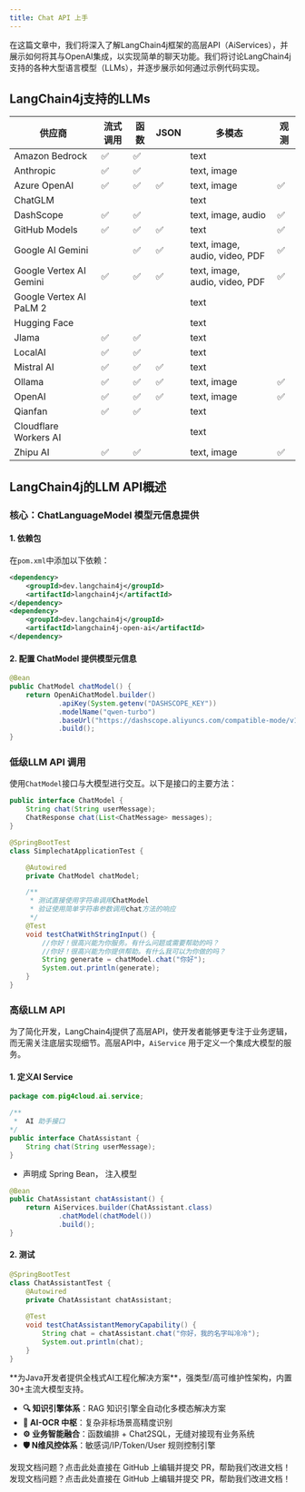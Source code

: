 ```yaml
---
title: Chat API 上手
---
```



在这篇文章中，我们将深入了解LangChain4j框架的高层API（AiServices），并展示如何将其与OpenAI集成，以实现简单的聊天功能。我们将讨论LangChain4j支持的各种大型语言模型（LLMs），并逐步展示如何通过示例代码实现。

## LangChain4j支持的LLMs

| 供应商 | 流式调用 | 函数 | JSON  | 多模态 | 观测 |
| --- | --- | --- | --- | --- | --- |
| Amazon Bedrock | ✅ | ✅ |  | text |  |
| Anthropic | ✅ | ✅ |  | text, image |  |
| Azure OpenAI | ✅ | ✅ | ✅ | text, image | ✅ |
| ChatGLM |  |  |  | text |  |
| DashScope | ✅ | ✅ |  | text, image, audio | ✅ |
| GitHub Models | ✅ | ✅ | ✅ | text | ✅ |
| Google AI Gemini |  | ✅ | ✅ | text, image, audio, video, PDF | ✅ |
| Google Vertex AI Gemini | ✅ | ✅ | ✅ | text, image, audio, video, PDF | ✅ |
| Google Vertex AI PaLM 2 |  |  |  | text |  |
| Hugging Face |  |  |  | text |  |
| Jlama | ✅ | ✅ |  | text |  |
| LocalAI | ✅ | ✅ |  | text |  |
| Mistral AI | ✅ | ✅ | ✅ | text |  |
| Ollama | ✅ | ✅ | ✅ | text, image | ✅ |
| OpenAI | ✅ | ✅ | ✅ | text, image | ✅ |
| Qianfan | ✅ | ✅ |  | text |  |
| Cloudflare Workers AI |  |  |  | text |  |
| Zhipu AI | ✅ | ✅ |  | text, image | ✅ |


## LangChain4j的LLM API概述

### 核心：ChatLanguageModel 模型元信息提供

#### 1. 依赖包

在`pom.xml`中添加以下依赖：

```xml
<dependency>
    <groupId>dev.langchain4j</groupId>
    <artifactId>langchain4j</artifactId>
</dependency>
<dependency>
    <groupId>dev.langchain4j</groupId>
    <artifactId>langchain4j-open-ai</artifactId>
</dependency>
```

#### 2. 配置  ChatModel 提供模型元信息


```java
@Bean
public ChatModel chatModel() {
    return OpenAiChatModel.builder()
            .apiKey(System.getenv("DASHSCOPE_KEY"))
            .modelName("qwen-turbo")
            .baseUrl("https://dashscope.aliyuncs.com/compatible-mode/v1")
            .build();
}
```


### 低级LLM API 调用

使用`ChatModel`接口与大模型进行交互。以下是接口的主要方法：

```java
public interface ChatModel {
    String chat(String userMessage);
    ChatResponse chat(List<ChatMessage> messages);
}
```

```java
@SpringBootTest
class SimplechatApplicationTest {

    @Autowired
    private ChatModel chatModel;

    /**
     * 测试直接使用字符串调用ChatModel
     * 验证使用简单字符串参数调用chat方法的响应
     */
    @Test
    void testChatWithStringInput() {
        //你好！很高兴能为你服务。有什么问题或需要帮助的吗？
        //你好！很高兴能为你提供帮助。有什么我可以为你做的吗？
        String generate = chatModel.chat("你好");
        System.out.println(generate);
    }
}
```

### 高级LLM API

为了简化开发，LangChain4j提供了高层API，使开发者能够更专注于业务逻辑，而无需关注底层实现细节。高层API中，`AiService` 用于定义一个集成大模型的服务。

#### 1. 定义AI Service

```java
package com.pig4cloud.ai.service;

/**
 *  AI 助手接口
*/
public interface ChatAssistant {
    String chat(String userMessage);
}
```

-  声明成 Spring Bean， 注入模型

```java
@Bean
public ChatAssistant chatAssistant() {
    return AiServices.builder(ChatAssistant.class)
            .chatModel(chatModel())
            .build();
}
```

#### 2. 测试

```java
@SpringBootTest
class ChatAssistantTest {
    @Autowired
    private ChatAssistant chatAssistant;
    
    @Test
    void testChatAssistantMemoryCapability() {
        String chat = chatAssistant.chat("你好，我的名字叫冷冷");
        System.out.println(chat);
    }
}
```

<Card title="PIG AI应用开发平台 | 适合中大型企业构建自主可控的AI中台" icon="link" href="https://ai.pig4cloud.com">
**为Java开发者提供全栈式AI工程化解决方案**，强类型/高可维护性架构，内置30+主流大模型支持。

- **🔍 知识引擎体系**：RAG 知识引擎全自动化多模态解决方案
- **📝 AI-OCR 中枢**：复杂非标场景高精度识别
- **⚙️ 业务智能融合**：函数编排 + Chat2SQL，无缝对接现有业务系统
- **🛡️ N维风控体系**：敏感词/IP/Token/User 规则控制引擎
</Card>

<Card title="文档有误？请协助编辑" icon="pencil" href="https://github.com/javaai-pig4cloud-com/javaai-docs/edit/main/docs/03Chat API.mdx">
  发现文档问题？点击此处直接在 GitHub 上编辑并提交 PR，帮助我们改进文档！
</Card>







<Card title="文档有误？请协助编辑" icon="pencil" href="https://github.com/javaai-pig4cloud-com/javaai-docs/edit/main/docs/03-chat-api.mdx">
  发现文档问题？点击此处直接在 GitHub 上编辑并提交 PR，帮助我们改进文档！
</Card>
